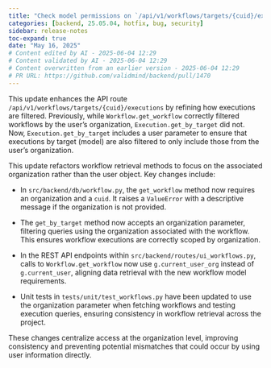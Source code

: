 ```yaml
---
title: "Check model permissions on `/api/v1/workflows/targets/{cuid}/executions` (#1470)"
categories: [backend, 25.05.04, hotfix, bug, security]
sidebar: release-notes
toc-expand: true
date: "May 16, 2025"
# Content edited by AI - 2025-06-04 12:29
# Content validated by AI - 2025-06-04 12:29
# Content overwritten from an earlier version - 2025-06-04 12:29
# PR URL: https://github.com/validmind/backend/pull/1470
---
```


This update enhances the API route `/api/v1/workflows/targets/{cuid}/executions` by refining how executions are filtered. Previously, while `Workflow.get_workflow` correctly filtered workflows by the user's organization, `Execution.get_by_target` did not. Now, `Execution.get_by_target` includes a user parameter to ensure that executions by target (model) are also filtered to only include those from the user's organization.

This update refactors workflow retrieval methods to focus on the associated organization rather than the user object. Key changes include:

- In `src/backend/db/workflow.py`, the `get_workflow` method now requires an organization and a `cuid`. It raises a `ValueError` with a descriptive message if the organization is not provided.

- The `get_by_target` method now accepts an organization parameter, filtering queries using the organization associated with the workflow. This ensures workflow executions are correctly scoped by organization.

- In the REST API endpoints within `src/backend/routes/ui_workflows.py`, calls to `Workflow.get_workflow` now use `g.current_user_org` instead of `g.current_user`, aligning data retrieval with the new workflow model requirements.

- Unit tests in `tests/unit/test_workflows.py` have been updated to use the organization parameter when fetching workflows and testing execution queries, ensuring consistency in workflow retrieval across the project.

These changes centralize access at the organization level, improving consistency and preventing potential mismatches that could occur by using user information directly.
